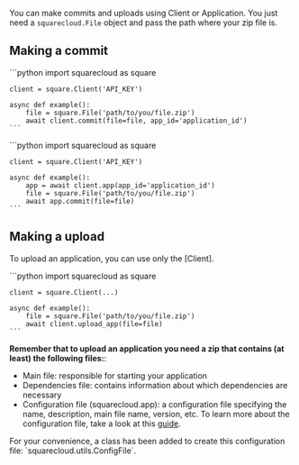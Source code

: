 You can make commits and uploads using Client or Application. You
just need a `squarecloud.File` object and pass the path where your
zip file is.

## Making a commit

<Tabs>
  <Tab title="Using Client">
    ```python
    import squarecloud as square

    client = square.Client('API_KEY')

    async def example():
        file = square.File('path/to/you/file.zip')
        await client.commit(file=file, app_id='application_id')
    ```
  </Tab>

  <Tab title="Using Application">
    ```python
    import squarecloud as square

    client = square.Client('API_KEY')

    async def example():
        app = await client.app(app_id='application_id')
        file = square.File('path/to/you/file.zip')
        await app.commit(file=file)
    ```
  </Tab>
</Tabs>

## Making a upload

To upload an application, you can use only  the \[Client].

<Tabs>
  <Tab title="Using Client">
    ```python
    import squarecloud as square

    client = square.Client(...)

    async def example():
        file = square.File('path/to/you/file.zip')
        await client.upload_app(file=file)
    ```
  </Tab>
</Tabs>

**Remember that to upload an application you need a zip that contains (at least) the following files:**:

* Main file: responsible for starting your application
* Dependencies file: contains information about which dependencies are necessary
* Configuration file (squarecloud.app): a configuration file specifying the
  name,
  description, main file name, version, etc. To learn more about the
  configuration file, take a look at this [guide](https://docs.squarecloud.app/getting-started/config-file).

<Tip>
  For your convenience, a class has been added to create this configuration file:
  `squarecloud.utils.ConfigFile`.
</Tip>

